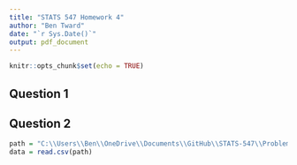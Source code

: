 ```yaml
---
title: "STATS 547 Homework 4"
author: "Ben Tward"
date: "`r Sys.Date()`"
output: pdf_document
---
```


```r
knitr::opts_chunk$set(echo = TRUE)
```

## Question 1

## Question 2

```r
path = "C:\\Users\\Ben\\OneDrive\\Documents\\GitHub\\STATS-547\\ProblemSet4\\mouse_neurons.csv"
data = read.csv(path)
```
